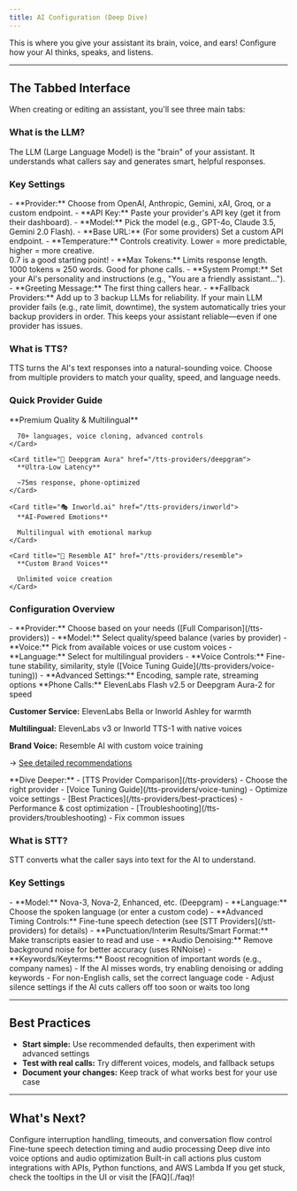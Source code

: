 ```yaml
---
title: AI Configuration (Deep Dive)
---
```


<Callout type="info">
This is where you give your assistant its brain, voice, and ears! Configure how your AI thinks, speaks, and listens.
</Callout>

---

## The Tabbed Interface

When creating or editing an assistant, you'll see three main tabs:

<Tabs>
  <Tab label="LLM (Language Model)">

  ### What is the LLM?
  The LLM (Large Language Model) is the "brain" of your assistant. It understands what callers say and generates smart, helpful responses.

  ### Key Settings
  <Checklist>
  - **Provider:** Choose from OpenAI, Anthropic, Gemini, xAI, Groq, or a custom endpoint.
  - **API Key:** Paste your provider's API key (get it from their dashboard).
  - **Model:** Pick the model (e.g., GPT-4o, Claude 3.5, Gemini 2.0 Flash).
  - **Base URL:** (For some providers) Set a custom API endpoint.
  - **Temperature:** Controls creativity. Lower = more predictable, higher = more creative. <br/> <Callout type="tip">0.7 is a good starting point!</Callout>
  - **Max Tokens:** Limits response length. <br/> <Callout type="tip">1000 tokens ≈ 250 words. Good for phone calls.</Callout>
  - **System Prompt:** Set your AI's personality and instructions (e.g., "You are a friendly assistant...").
  - **Greeting Message:** The first thing callers hear.
  - **Fallback Providers:** Add up to 3 backup LLMs for reliability.
  </Checklist>

  <Accordion title="How do Fallbacks Work?">
  If your main LLM provider fails (e.g., rate limit, downtime), the system automatically tries your backup providers in order. This keeps your assistant reliable—even if one provider has issues.
  </Accordion>

  </Tab>
  <Tab label="TTS (Text-to-Speech)">

  ### What is TTS?
  TTS turns the AI's text responses into a natural-sounding voice. Choose from multiple providers to match your quality, speed, and language needs.

  ### Quick Provider Guide
  <CardGroup cols={2}>
    <Card title="⚡ ElevenLabs" href="/tts-providers/elevenlabs">
      **Premium Quality & Multilingual**
      
      70+ languages, voice cloning, advanced controls
    </Card>
    
    <Card title="🚀 Deepgram Aura" href="/tts-providers/deepgram">
      **Ultra-Low Latency**
      
      ~75ms response, phone-optimized
    </Card>
    
    <Card title="🎭 Inworld.ai" href="/tts-providers/inworld">
      **AI-Powered Emotions**
      
      Multilingual with emotional markup
    </Card>
    
    <Card title="🎯 Resemble AI" href="/tts-providers/resemble">
      **Custom Brand Voices**
      
      Unlimited voice creation
    </Card>
  </CardGroup>

  ### Configuration Overview
  <Checklist>
  - **Provider:** Choose based on your needs ([Full Comparison](/tts-providers))
  - **Model:** Select quality/speed balance (varies by provider)
  - **Voice:** Pick from available voices or use custom voices
  - **Language:** Select for multilingual providers
  - **Voice Controls:** Fine-tune stability, similarity, style ([Voice Tuning Guide](/tts-providers/voice-tuning))
  - **Advanced Settings:** Encoding, sample rate, streaming options
  </Checklist>

  <Accordion title="Quick Setup by Use Case">
  **Phone Calls:** ElevenLabs Flash v2.5 or Deepgram Aura-2 for speed
  
  **Customer Service:** ElevenLabs Bella or Inworld Ashley for warmth
  
  **Multilingual:** ElevenLabs v3 or Inworld TTS-1 with native voices
  
  **Brand Voice:** Resemble AI with custom voice training
  
  → [See detailed recommendations](/tts-providers#quick-start-guide)
  </Accordion>

  <Card title="📚 Complete TTS Documentation" icon="book">
    **Dive Deeper:**
    - [TTS Provider Comparison](/tts-providers) - Choose the right provider
    - [Voice Tuning Guide](/tts-providers/voice-tuning) - Optimize voice settings
    - [Best Practices](/tts-providers/best-practices) - Performance & cost optimization
    - [Troubleshooting](/tts-providers/troubleshooting) - Fix common issues
  </Card>

  </Tab>
  <Tab label="STT (Speech-to-Text)">

  ### What is STT?
  STT converts what the caller says into text for the AI to understand.

  ### Key Settings
  <Checklist>
  - **Model:** Nova-3, Nova-2, Enhanced, etc. (Deepgram)
  - **Language:** Choose the spoken language (or enter a custom code)
  - **Advanced Timing Controls:** Fine-tune speech detection (see [STT Providers](/stt-providers) for details)
  - **Punctuation/Interim Results/Smart Format:** Make transcripts easier to read and use
  - **Audio Denoising:** Remove background noise for better accuracy (uses RNNoise)
  - **Keywords/Keyterms:** Boost recognition of important words (e.g., company names)
  </Checklist>

  <Accordion title="Troubleshooting STT">
  - If the AI misses words, try enabling denoising or adding keywords
  - For non-English calls, set the correct language code
  - Adjust silence settings if the AI cuts callers off too soon or waits too long
  </Accordion>

  </Tab>
</Tabs>

---

## Best Practices

- **Start simple:** Use recommended defaults, then experiment with advanced settings
- **Test with real calls:** Try different voices, models, and fallback setups
- **Document your changes:** Keep track of what works best for your use case

---

## What's Next?

<CardGroup cols={2}>
  <Card title="📞 Call Management" href="/call-management" icon="phone">
    Configure interruption handling, timeouts, and conversation flow control
  </Card>
  
  <Card title="🎙️ STT Advanced Settings" href="/stt-providers" icon="microphone">
    Fine-tune speech detection timing and audio processing
  </Card>
  
  <Card title="🔊 TTS Provider Details" href="/tts-providers" icon="volume-high">
    Deep dive into voice options and audio optimization
  </Card>
  
  <Card title="🛠️ Tools & Custom Actions" href="/tools" icon="wrench">
    Built-in call actions plus custom integrations with APIs, Python functions, and AWS Lambda
  </Card>
</CardGroup>

<Callout type="tip">
If you get stuck, check the tooltips in the UI or visit the [FAQ](./faq)!
</Callout> 